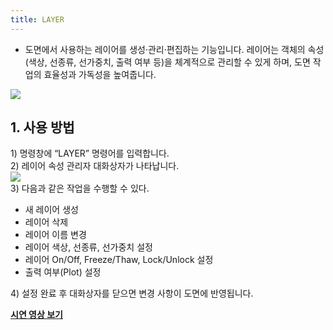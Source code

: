 ```yaml
---
title: LAYER
---
```



[image1]: ../../../../../assets/images/commands/layer/image1.png
[image2]: ../../../../../assets/images/commands/layer/image2.png

* 도면에서 사용하는 레이어를 생성·관리·편집하는 기능입니다. 레이어는 객체의 속성(색상, 선종류, 선가중치, 출력 여부 등)을 체계적으로 관리할 수 있게 하며, 도면 작업의 효율성과 가독성을 높여줍니다.

![][image1]

## **1\. 사용 방법**

1\) 명령창에 “LAYER” 명령어를 입력합니다.  
2\) 레이어 속성 관리자 대화상자가 나타납니다.  
![][image2]  
3\) 다음과 같은 작업을 수행할 수 있다.

- 새 레이어 생성  
- 레이어 삭제  
- 레이어 이름 변경  
- 레이어 색상, 선종류, 선가중치 설정  
- 레이어 On/Off, Freeze/Thaw, Lock/Unlock 설정  
- 출력 여부(Plot) 설정

4\) 설정 완료 후 대화상자를 닫으면 변경 사항이 도면에 반영됩니다.

[**<Icon name="youtube" class="emoji"/> 시연 영상 보기**](https://youtu.be/BW0sKXFYbug) 